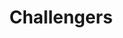 ---
title: Challengers
description: Tension and old rivalries are rekindled when a tennis-coach's husband meets his childhood friend in a match that could give new life to their waning careers.
rating: 14A
genre:
  - Drama
  - Romance
  - Sports
length: 2h 11m
cast:
  - Zendaya
  - Mike Faist
  - Josh O’Conner
showtimes:
  - May 24th
  - May 25th
  - May 26th - 2pm Matinee
poster: ./images/challengers.jpg
trailer: https://www.youtube.com/watch?v=VobTTbg-te0
socialImage: ./images/challengers.jpg
reelAlternative: false
---